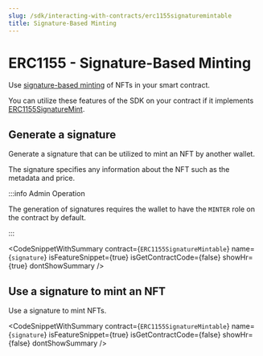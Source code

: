 ```yaml
---
slug: /sdk/interacting-with-contracts/erc1155signaturemintable
title: Signature-Based Minting
---
```



# ERC1155 - Signature-Based Minting

Use [signature-based minting](/sdk/advanced-features/on-demand-minting) of NFTs in your smart contract.

You can utilize these features of the SDK on your contract if it implements [ERC1155SignatureMint](/extensions/erc1155signaturemintable).

<div className="row" style={{ marginBottom: 24 }}>
  <div className="col col--12" style={{ marginTop: 8 }}>
    <QuickstartCard
      name="Learn how to implement ERC1155SignatureMint in your smart contract"
      link={"/extensions/erc1155signaturemintable"}
      image="/assets/icons/general.png"
    />
  </div>
</div>

## Generate a signature

Generate a signature that can be utilized to mint an NFT by another wallet.

The signature specifies any information about the NFT such as the metadata and price.

:::info Admin Operation

The generation of signatures requires the wallet to have the `MINTER` role on the contract by default.

:::

<CodeSnippetWithSummary
  contract={`ERC1155SignatureMintable`}
  name={`signature`}
  isFeatureSnippet={true}
  isGetContractCode={false}
  showHr={true}
  dontShowSummary
/>

## Use a signature to mint an NFT

Use a signature to mint NFTs.

<CodeSnippetWithSummary
  contract={`ERC1155SignatureMintable`}
  name={`signature`}
  isFeatureSnippet={true}
  isGetContractCode={false}
  showHr={false}
  dontShowSummary
/>
